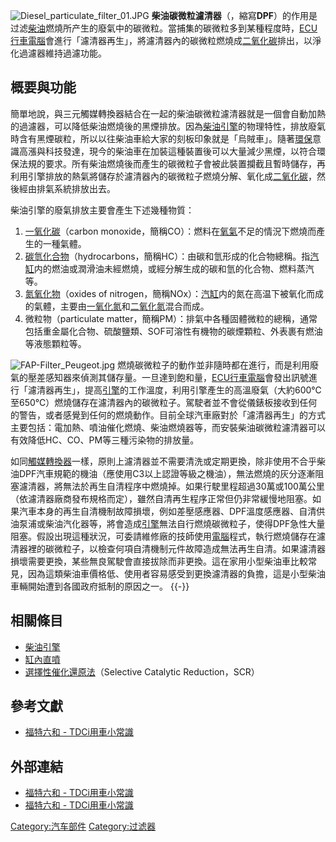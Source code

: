 {{Refimprove|time=2022-03-03T21:51:28+00:00}}
{{NoteTA
|1=zh-cn:颗粒捕捉器;zh-hant:微粒濾清器;
}}
[[File:Diesel_particulate_filter_01.JPG|thumb]]
'''柴油碳微粒濾清器'''（{{lang-en|diesel particulate filter}}，縮寫'''DPF'''）的作用是过滤[[柴油|柴油]]燃燒所产生的廢氣中的碳微粒。當捕集的碳微粒多到某種程度時，[[發動機控制器|ECU行車電腦]]會進行「濾清器再生」，將濾清器內的碳微粒燃燒成[[二氧化碳|二氧化碳]]排出，以淨化過濾器維持過濾功能。

== 概要與功能 ==
簡單地說，與三元觸媒轉換器結合在一起的柴油碳微粒濾清器就是一個會自動加熱的過濾器，可以降低柴油燃燒後的黑煙排放。因為[[柴油引擎|柴油引擎]]的物理特性，排放廢氣時含有黑煙碳粒，所以以往柴油車給大家的刻板印象就是「烏賊車」。隨著[[環保|環保]]意識高漲與科技發達，現今的柴油車在加裝這種裝置後可以大量減少黑煙，以符合環保法規的要求。所有柴油燃燒後而產生的碳微粒子會被此裝置攔截且暫時儲存，再利用引擎排放的熱氣將儲存於濾清器內的碳微粒子燃燒分解、氧化成[[二氧化碳|二氧化碳]]，然後經由排氣系統排放出去。

柴油引擎的廢氣排放主要會產生下述幾種物質：
# [[一氧化碳|一氧化碳]]（carbon monoxide，簡稱CO）：燃料在[[氧氣|氧氣]]不足的情況下燃燒而產生的一種氣體。
# [[烃|碳氫化合物]]（hydrocarbons，簡稱HC）：由碳和氫形成的化合物總稱。指[[氣缸|汽缸]]内的燃油或潤滑油未經燃燒，或經分解生成的碳和氫的化合物、燃料蒸汽等。
# [[氮氧化物|氮氧化物]]（oxides of nitrogen，簡稱NOx）：[[氣缸|汽缸]]内的氮在高温下被氧化而成的氣體，主要由[[一氧化氮|一氧化氮]]和[[二氧化氮|二氧化氮]]混合而成。
# 微粒物（particulate matter，簡稱PM）：排氣中各種固體微粒的總稱，通常包括重金屬化合物、硫酸鹽類、SOF可溶性有機物的碳煙顆粒、外表裹有燃油等液態顆粒等。

[[File:FAP-Filter_Peugeot.jpg|thumb]]
燃燒碳微粒子的動作並非隨時都在進行，而是利用廢氣的壓差感知器來偵測其儲存量。一旦達到飽和量，[[發動機控制器|ECU行車電腦]]會發出訊號進行「濾清器再生」，提高[[發動機|引擎]]的工作溫度，利用引擎產生的高溫廢氣（大約600℃至650℃）燃燒儲存在濾清器內的碳微粒子。駕駛者並不會從儀錶板接收到任何的警告，或者感覺到任何的燃燒動作。目前全球汽車廠對於「濾清器再生」的方式主要包括：電加熱、噴油催化燃燒、柴油燃燒器等，而安裝柴油碳微粒濾清器可以有效降低HC、CO、PM等三種污染物的排放量。

如同[[觸媒轉換器|觸媒轉換器]]一樣，原則上濾清器並不需要清洗或定期更換，除非使用不合乎柴油DPF汽車規範的機油（應使用C3以上認證等級之機油），無法燃燒的灰分逐漸阻塞濾清器，將無法於再生自清程序中燃燒掉。如果行駛里程超過30萬或100萬公里（依濾清器廠商發布規格而定），雖然自清再生程序正常但仍非常緩慢地阻塞。如果汽車本身的再生自清機制故障損壞，例如差壓感應器、DPF溫度感應器、自清供油泵浦或柴油汽化器等，將會造成[[發動機|引擎]]無法自行燃燒碳微粒子，使得DPF急性大量阻塞。假設出現這種狀況，可委請維修廠的技師使用[[電腦|電腦]]程式，執行燃燒儲存在濾清器裡的碳微粒子，以檢查何項自清機制元件故障造成無法再生自清。如果濾清器損壞需要更換，某些無良駕駛會直接拔除而非更換。這在家用小型柴油車比較常見，因為這類柴油車價格低、使用者容易感受到更換濾清器的負擔，這是小型柴油車輛開始遭到各國政府抵制的原因之一。
{{-}}

== 相關條目 ==
* [[柴油引擎|柴油引擎]]
* [[缸內直噴|缸內直噴]]
* [[選擇性催化還原法|選擇性催化還原法]]（Selective Catalytic Reduction，SCR）

== 參考文獻 ==
* [http://www.ford.com.tw/servlet/ContentServer?cid=1178853547193&pagename=FLH%2FDFYPage%2FFord-Default&c=DFYPage&site=FLH 福特六和 - TDCi用車小常識]{{Dead link|date=2018年6月 |bot=InternetArchiveBot |fix-attempted=no }}
{{reflist}}

== 外部連結 ==
* [http://www.ford.com.tw/servlet/ContentServer?cid=1178853547193&pagename=FLH%2FDFYPage%2FFord-Default&c=DFYPage&site=FLH 福特六和 - TDCi用車小常識]{{Dead link|date=2018年6月 |bot=InternetArchiveBot |fix-attempted=no }}
* [https://www.ford.com.tw/owner/car-knowledge/tdci/ 福特六和 - TDCi用車小常識] {{Wayback|url=https://www.ford.com.tw/owner/car-knowledge/tdci/ |date=20210414165726 }}
{{Automotive engine}}

[[Category:汽车部件|Category:汽车部件]]
[[Category:过滤器|Category:过滤器]]
